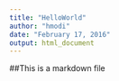 ```yaml
---
title: "HelloWorld"
author: "hmodi"
date: "February 17, 2016"
output: html_document
---
```

##This is a markdown file
